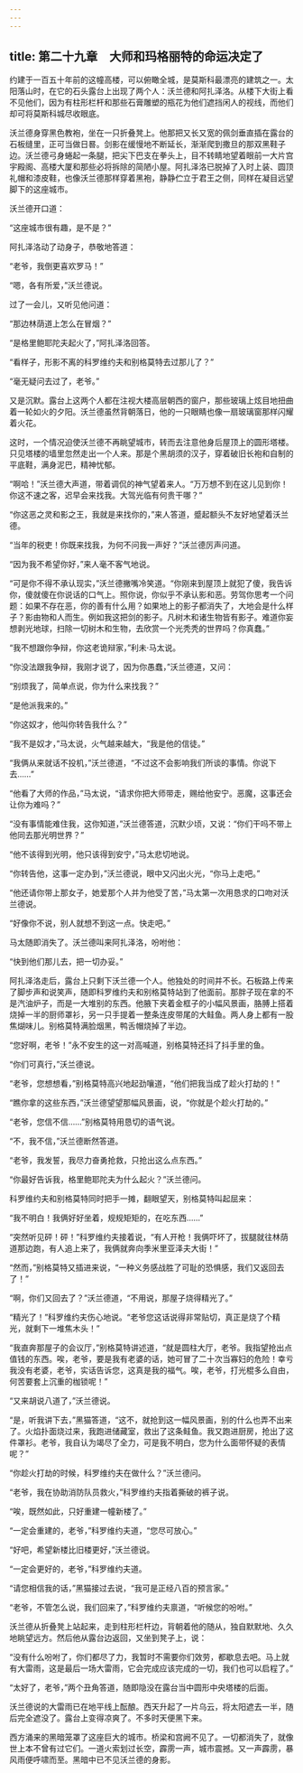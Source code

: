 ```yaml
---
---
---
```

title: 第二十九章　大师和玛格丽特的命运决定了
---





约建于一百五十年前的这幢高楼，可以俯瞰全城，是莫斯科最漂亮的建筑之一。太阳落山时，在它的石头露台上出现了两个人：沃兰德和阿扎泽洛。从楼下大街上看不见他们，因为有柱形栏杆和那些石膏雕塑的瓶花为他们遮挡闲人的视线，而他们却可将莫斯科城尽收眼底。

沃兰德身穿黑色教袍，坐在一只折叠凳上。他那把又长又宽的佩剑垂直插在露台的石板缝里，正可当做日晷。剑影在缓慢地不断延长，渐渐爬到撒旦的那双黑鞋子边。沃兰德弓身蜷起一条腿，把尖下巴支在拳头上，目不转睛地望着眼前一大片宫宇殿阁、高楼大厦和那些必将拆除的简陋小屋。阿扎泽洛已脱掉了入时上装、圆顶礼帽和漆皮鞋，也像沃兰德那样穿着黑袍，静静伫立于君王之侧，同样在凝目远望脚下的这座城市。

沃兰德开口道：

“这座城市很有趣，是不是？”

阿扎泽洛动了动身子，恭敬地答道：

“老爷，我倒更喜欢罗马！”

“嗯，各有所爱，”沃兰德说。

过了一会儿，又听见他问道：

“那边林荫道上怎么在冒烟？”

“是格里鲍耶陀夫起火了，”阿扎泽洛回答。

“看样子，形影不离的科罗维约夫和别格莫特去过那儿了？”

“毫无疑问去过了，老爷。”

又是沉默。露台上这两个人都在注视大楼高层朝西的窗户，那些玻璃上炫目地扭曲着一轮如火的夕阳。沃兰德虽然背朝落日，他的一只眼睛也像一扇玻璃窗那样闪耀着火花。

这时，一个情况迫使沃兰德不再眺望城市，转而去注意他身后屋顶上的圆形塔楼。只见塔楼的墙里忽然走出一个人来。那是个黑胡须的汉子，穿着破旧长袍和自制的平底鞋，满身泥巴，精神忧郁。

“啊哈！”沃兰德大声道，带着调侃的神气望着来人。“万万想不到在这儿见到你！你这不速之客，迟早会来找我。大驾光临有何贵干哪？”

“你这恶之灵和影之王，我就是来找你的，”来人答道，蹙起额头不友好地望着沃兰德。

“当年的税吏！你既来找我，为何不问我一声好？”沃兰德厉声问道。

“因为我不希望你好，”来人毫不客气地说。

“可是你不得不承认现实，”沃兰德撇嘴冷笑道。“你刚来到屋顶上就犯了傻，我告诉你，傻就傻在你说话的口气上。照你说，你似乎不承认影和恶。劳驾你思考一个问题：如果不存在恶，你的善有什么用？如果地上的影子都消失了，大地会是什么样子？影由物和人而生。例如我这把剑的影子。凡树木和诸生物皆有影子。难道你妄想剥光地球，扫除一切树木和生物，去欣赏一个光秃秃的世界吗？你真蠢。”



“我不想跟你争辩，你这老诡辩家，”利未·马太说。

“你没法跟我争辩，我刚才说了，因为你愚蠢，”沃兰德道，又问：

“别烦我了，简单点说，你为什么来找我？”

“是他派我来的。”

“你这奴才，他叫你转告我什么？”

“我不是奴才，”马太说，火气越来越大，“我是他的信徒。”

“我俩从来就话不投机，”沃兰德道，“不过这不会影响我们所谈的事情。你说下去……”

“他看了大师的作品，”马太说，“请求你把大师带走，赐给他安宁。恶魔，这事还会让你为难吗？”

“没有事情能难住我，这你知道，”沃兰德答道，沉默少顷，又说：“你们干吗不带上他同去那光明世界？”

“他不该得到光明，他只该得到安宁，”马太悲切地说。

“你转告他，这事一定办到，”沃兰德说，眼中又闪出火光，“你马上走吧。”

“他还请你带上那女子，她爱那个人并为他受了苦，”马太第一次用恳求的口吻对沃兰德说。

“好像你不说，别人就想不到这一点。快走吧。”

马太随即消失了。沃兰德叫来阿扎泽洛，吩咐他：

“快到他们那儿去，把一切办妥。”

阿扎泽洛走后，露台上只剩下沃兰德一个人。他独处的时间并不长。石板路上传来了脚步声和说笑声，随即科罗维约夫和别格莫特站到了他面前。那胖子现在拿的不是汽油炉子，而是一大堆别的东西。他腋下夹着金框子的小幅风景画，胳膊上搭着烧掉一半的厨师罩衫，另一只手提着一整条连皮带尾的大鲑鱼。两人身上都有一股焦煳味儿。别格莫特满脸烟黑，鸭舌帽烧掉了半边。

“您好啊，老爷！”永不安生的这一对高喊道，别格莫特还抖了抖手里的鱼。

“你们可真行，”沃兰德说。

“老爷，您想想看，”别格莫特高兴地起劲嚷道，“他们把我当成了趁火打劫的！”

“瞧你拿的这些东西，”沃兰德望望那幅风景画，说，“你就是个趁火打劫的。”

“老爷，您信不信……”别格莫特用恳切的语气说。

“不，我不信，”沃兰德断然答道。

“老爷，我发誓，我尽力奋勇抢救，只抢出这么点东西。”

“你最好告诉我，格里鲍耶陀夫为什么起火？”沃兰德问。

科罗维约夫和别格莫特同时把手一摊，翻眼望天，别格莫特叫起屈来：

“我不明白！我俩好好坐着，规规矩矩的，在吃东西……”

“突然听见砰！砰！”科罗维约夫接着说，“有人开枪！我俩吓坏了，拔腿就往林荫道那边跑，有人追上来了，我俩就奔向季米里亚泽夫大街！”

“然而，”别格莫特又插进来说，“一种义务感战胜了可耻的恐惧感，我们又返回去了！”

“啊，你们又回去了？”沃兰德道，“不用说，那屋子烧得精光了。”

“精光了！”科罗维约夫伤心地说。“老爷您这话说得非常贴切，真正是烧了个精光，就剩下一堆焦木头！”

“我直奔那屋子的会议厅，”别格莫特讲述道，“就是圆柱大厅，老爷。我指望抢出点值钱的东西。唉，老爷，要是我有老婆的话，她可冒了二十次当寡妇的危险！幸亏我没有老婆，老爷，实话告诉您，这真是我的福气。唉，老爷，打光棍多么自由，何苦要套上沉重的枷锁呢！”

“又来胡说八道了，”沃兰德说。

“是，听我讲下去，”黑猫答道，“这不，就抢到这一幅风景画，别的什么也弄不出来了。火焰扑面烧过来，我跑进储藏室，救出了这条鲑鱼。我又跑进厨房，抢出了这件罩衫。老爷，我自认为竭尽了全力，可是我不明白，您为什么面带怀疑的表情呢？”

“你趁火打劫的时候，科罗维约夫在做什么？”沃兰德问。

“老爷，我在协助消防队员救火，”科罗维约夫指着撕破的裤子说。

“唉，既然如此，只好重建一幢新楼了。”

“一定会重建的，老爷，”科罗维约夫道，“您尽可放心。”

“好吧，希望新楼比旧楼更好，”沃兰德说。

“一定会更好的，老爷，”科罗维约夫道。

“请您相信我的话，”黑猫接过去说，“我可是正经八百的预言家。”

“老爷，不管怎么说，我们回来了，”科罗维约夫禀道，“听候您的吩咐。”

沃兰德从折叠凳上站起来，走到柱形栏杆边，背朝着他的随从，独自默默地、久久地眺望远方。然后他从露台边返回，又坐到凳子上，说：

“没有什么吩咐了，你们都尽了力，我暂时不需要你们效劳，都歇息去吧。马上就有大雷雨，这是最后一场大雷雨，它会完成应该完成的一切，我们也可以启程了。”

“太好了，老爷，”两个丑角答道，随即隐没在露台当中圆形中央塔楼的后面。

沃兰德说的大雷雨已在地平线上酝酿。西天升起了一片乌云，将太阳遮去一半，随后完全遮没了。露台上变得凉爽了。不多时天便黑下来。

西方涌来的黑暗笼罩了这座巨大的城市。桥梁和宫阙不见了。一切都消失了，就像世上本不曾有过它们。一道火索划过长空，霹雳一声，城市震撼。又一声霹雳，暴风雨便呼啸而至。黑暗中已不见沃兰德的身影。
